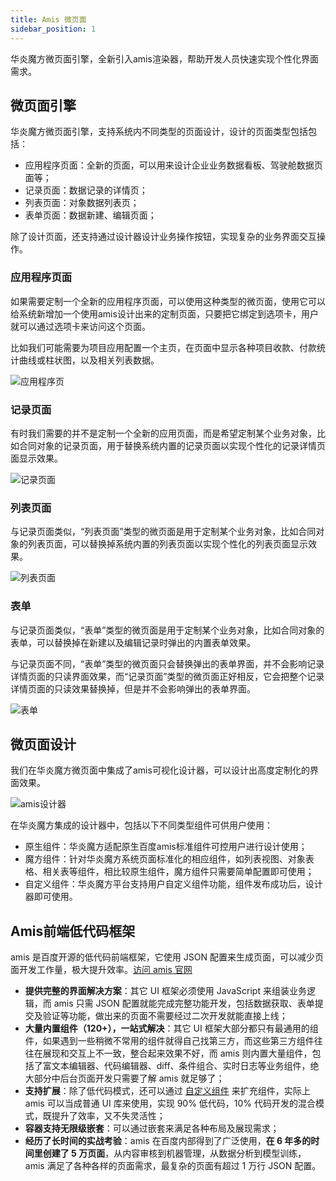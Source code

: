 ```yaml
---
title: Amis 微页面
sidebar_position: 1
---
```


华炎魔方微页面引擎，全新引入amis渲染器，帮助开发人员快速实现个性化界面需求。

## 微页面引擎

华炎魔方微页面引擎，支持系统内不同类型的页面设计，设计的页面类型包括包括：

* 应用程序页面：全新的页面，可以用来设计企业业务数据看板、驾驶舱数据页面等；
* 记录页面：数据记录的详情页；
* 列表页面：对象数据列表页；
* 表单页面：数据新建、编辑页面；

除了设计页面，还支持通过设计器设计业务操作按钮，实现复杂的业务界面交互操作。


### 应用程序页面

如果需要定制一个全新的应用程序页面，可以使用这种类型的微页面，使用它可以给系统新增加一个使用amis设计出来的定制页面，只要把它绑定到选项卡，用户就可以通过选项卡来访问这个页面。

比如我们可能需要为项目应用配置一个主页，在页面中显示各种项目收款、付款统计曲线或柱状图，以及相关列表数据。

  ![应用程序页](/img/amis/amis-page-app.png)

### 记录页面

有时我们需要的并不是定制一个全新的应用页面，而是希望定制某个业务对象，比如合同对象的记录页面，用于替换系统内置的记录页面以实现个性化的记录详情页面显示效果。

  ![记录页面](/img/amis/amis-page-detail.png)

### 列表页面

与记录页面类似，“列表页面”类型的微页面是用于定制某个业务对象，比如合同对象的列表页面，可以替换掉系统内置的列表页面以实现个性化的列表页面显示效果。

  ![列表页面](/img/amis/amis-page-listview.png)

### 表单

与记录页面类似，“表单”类型的微页面是用于定制某个业务对象，比如合同对象的表单，可以替换掉在新建以及编辑记录时弹出的内置表单效果。

与记录页面不同，“表单”类型的微页面只会替换弹出的表单界面，并不会影响记录详情页面的只读界面效果，而“记录页面”类型的微页面正好相反，它会把整个记录详情页面的只读效果替换掉，但是并不会影响弹出的表单界面。

  ![表单](/img/amis/amis-page-button.png)

## 微页面设计

我们在华炎魔方微页面中集成了amis可视化设计器，可以设计出高度定制化的界面效果。

![amis设计器](/img/amis/amis-designer.png)

在华炎魔方集成的设计器中，包括以下不同类型组件可供用户使用：
* 原生组件：华炎魔方适配原生百度amis标准组件可控用户进行设计使用；
* 魔方组件：针对华炎魔方系统页面标准化的相应组件，如列表视图、对象表格、相关表等组件，相比较原生组件，魔方组件只需要简单配置即可使用；
* 自定义组件：华炎魔方平台支持用户自定义组件功能，组件发布成功后，设计器即可使用。

## Amis前端低代码框架

amis 是百度开源的低代码前端框架，它使用 JSON 配置来生成页面，可以减少页面开发工作量，极大提升效率。[访问 amis 官网](https://aisuda.bce.baidu.com/amis/zh-CN/docs/index)

* **提供完整的界面解决方案**：其它 UI 框架必须使用 JavaScript 来组装业务逻辑，而 amis 只需 JSON 配置就能完成完整功能开发，包括数据获取、表单提交及验证等功能，做出来的页面不需要经过二次开发就能直接上线；
* **大量内置组件（120+），一站式解决**：其它 UI 框架大部分都只有最通用的组件，如果遇到一些稍微不常用的组件就得自己找第三方，而这些第三方组件往往在展现和交互上不一致，整合起来效果不好，而 amis 则内置大量组件，包括了富文本编辑器、代码编辑器、diff、条件组合、实时日志等业务组件，绝大部分中后台页面开发只需要了解 amis 就足够了；
* **支持扩展**：除了低代码模式，还可以通过 [自定义组件](https://aisuda.bce.baidu.com/amis/zh-CN/docs/extend/internal) 来扩充组件，实际上 amis 可以当成普通 UI 库来使用，实现 90% 低代码，10% 代码开发的混合模式，既提升了效率，又不失灵活性；
* **容器支持无限级嵌套**：可以通过嵌套来满足各种布局及展现需求；
* **经历了长时间的实战考验**：amis 在百度内部得到了广泛使用，**在 6 年多的时间里创建了 5 万页面**，从内容审核到机器管理，从数据分析到模型训练，amis 满足了各种各样的页面需求，最复杂的页面有超过 1 万行 JSON 配置。
